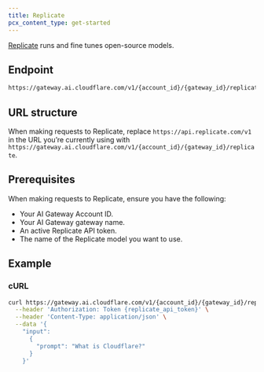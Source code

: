 ```yaml
---
title: Replicate
pcx_content_type: get-started
---
```


[Replicate](https://replicate.com/) runs and fine tunes open-source models.

## Endpoint

```txt
https://gateway.ai.cloudflare.com/v1/{account_id}/{gateway_id}/replicate
```

## URL structure

When making requests to Replicate, replace `https://api.replicate.com/v1` in the URL you’re currently using with `https://gateway.ai.cloudflare.com/v1/{account_id}/{gateway_id}/replicate`.

## Prerequisites

When making requests to Replicate, ensure you have the following:

- Your AI Gateway Account ID.
- Your AI Gateway gateway name.
- An active Replicate API token.
- The name of the Replicate model you want to use.

## Example

### cURL

```bash title="Request"
curl https://gateway.ai.cloudflare.com/v1/{account_id}/{gateway_id}/replicate/predictions \
  --header 'Authorization: Token {replicate_api_token}' \
  --header 'Content-Type: application/json' \
  --data '{
    "input":
      {
        "prompt": "What is Cloudflare?"
      }
    }'
```
